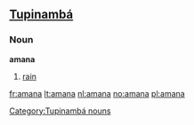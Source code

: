 ==[[Tupinambá]]==

===Noun===
'''amana'''

# [[rain]]

[[Category:Tupinambá nouns]]

[[fr:amana]]
[[lt:amana]]
[[nl:amana]]
[[no:amana]]
[[pl:amana]]